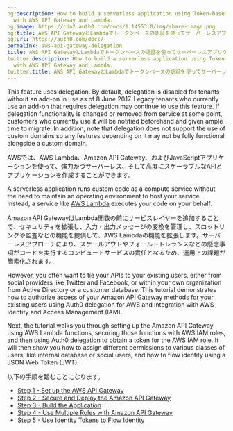 ```yaml
---
og:description: How to build a serverless application using Token-based Authentication
  with AWS API Gateway and Lambda.
og:image: https://cdn2.auth0.com/docs/1.14553.0/img/share-image.png
og:title: AWS API GatewayとLambdaでトークンベースの認証を使ってサーバーレスアプリケーションを構築する
og:url: https://auth0.com/docs/
permalink: aws-api-gateway-delegation
title: AWS API GatewayとLambdaでトークンベースの認証を使ってサーバーレスアプリケーションを構築する
twitter:description: How to build a serverless application using Token-based Authentication
  with AWS API Gateway and Lambda.
twitter:title: AWS API GatewayとLambdaでトークンベースの認証を使ってサーバーレスアプリケーションを構築する
---
```


<Warning>

This feature uses delegation. By default, delegation is disabled for tenants without an add-on in use as of 8 June 2017. Legacy tenants who currently use an add-on that requires delegation may continue to use this feature. If delegation functionality is changed or removed from service at some point, customers who currently use it will be notified beforehand and given ample time to migrate. In addition, note that delegation does not support the use of custom domains so any features depending on it may not be fully functional alongside a custom domain.

</Warning>

AWSでは、AWS Lambda、Amazon API Gateway、およびJavaScriptアプリケーションを使って、強力かつサーバーレス、そして高度にスケーラブルなAPIとアプリケーションを作成することができます。

A serverless application runs custom code as a compute service without the need to maintain an operating environment to host your service. Instead, a service like [AWS Lambda](https://aws.amazon.com/lambda/) executes your code on your behalf.

Amazon API GatewayはLambda関数の前にサービスレイヤーを追加することで、セキュリティを拡張し、入力・出力メッセージの変換を管理し、スロットリングや監査などの機能を提供して、AWS Lambdaの機能を拡張します。サーバーレスアプローチにより、スケールアウトやフォールトトレランスなどの懸念事項がコードを実行するコンピュートサービスの責任となるため、運用上の課題が簡素化されます。

However, you often want to tie your APIs to your existing users, either from social providers like Twitter and Facebook, or within your own organization from Active Directory or a customer database. This tutorial demonstrates how to authorize access of your Amazon API Gateway methods for your existing users using Auth0 delegation for AWS and integration with AWS Identity and Access Management (IAM).

Next, the tutorial walks you through setting up the Amazon API Gateway using AWS Lambda functions, securing those functions with AWS IAM roles, and then using Auth0 delegation to obtain a token for the AWS IAM role. It will then show you how to assign different permissions to various classes of users, like internal database or social users, and how to flow identity using a <Tooltip tip="JSON Web Token (JWT): Standard ID Token format (and often Access Token format) used to represent claims securely between two parties." cta="View Glossary" href="/docs/glossary?term=JSON+Web+Token">JSON Web Token</Tooltip> (JWT).

以下の手順を踏むことになります。

* [Step 1 - Set up the AWS API Gateway](/docs/customize/integrations/aws/aws-api-gateway-delegation/aws-api-gateway-delegation-1)
* [Step 2 - Secure and Deploy the Amazon API Gateway](/docs/customize/integrations/aws/aws-api-gateway-delegation/aws-api-gateway-delegation-2)
* [Step 3 - Build the Application](/docs/customize/integrations/aws/aws-api-gateway-delegation/aws-api-gateway-delegation-3)
* [Step 4 - Use Multiple Roles with Amazon API Gateway](/docs/customize/integrations/aws/aws-api-gateway-delegation/aws-api-gateway-delegation-4)
* [Step 5 - Use Identity Tokens to Flow Identity](/docs/customize/integrations/aws/aws-api-gateway-delegation/aws-api-gateway-delegation-5)